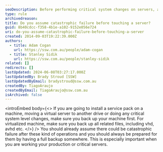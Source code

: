 ```yaml
---
seoDescription: Before performing critical system changes on servers, assume catastrophic failure and back up crucial files to ensure data integrity.
type: rule
archivedreason:
title: Do you assume catastrophic failure before touching a server?
guid: 8b40cdcc-f358-4b1e-a102-9152e056e724
uri: do-you-assume-catastrophic-failure-before-touching-a-server
created: 2014-09-03T19:22:39.000Z
authors:
  - title: Adam Cogan
    url: https://ssw.com.au/people/adam-cogan
  - title: Stanley Sidik
    url: https://ssw.com.au/people/stanley-sidik
related: []
redirects: []
lastUpdated: 2024-06-08T03:27:17.000Z
lastUpdatedBy: Brady Stroud [SSW]
lastUpdatedByEmail: bradystroud@ssw.com.au
createdBy: TiagoAraujo
createdByEmail: TiagoAraujo@ssw.com.au
isArchived: false
---
```


<introEmbed
  body={<>
If you are going to install a service pack on a machine, moving a virtual server to another drive or doing any critical system level changes, make sure you back up your machine first. For virtualized machine, make sure you back up all related files, including vhd, avhd etc.
  </>}
/>
You should already assume there could be catastrophic failure after these kind of operations and you should always be prepared for them by having a full backup somewhere. This is especially important when you are working your production or critical servers.
